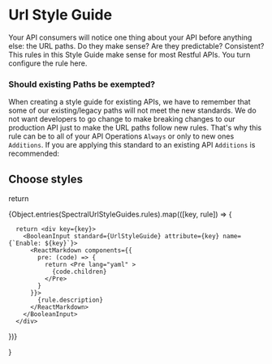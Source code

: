 
# Url Style Guide

Your API consumers will notice one thing about your API before anything else: the URL paths. Do they make sense? Are they predictable? Consistent? This rules in this Style Guide make sense for most Restful APIs. You turn configure the rule here.

<Toggle name="Url Style Guide" standard={UrlStyleGuide} description="the best practices for REST-ful API Paths" />

### Should existing Paths be exempted?

When creating a style guide for existing APIs, we have to remember that some of our existing/legacy paths will not meet the new standards. We do not want developers to go change to make breaking changes to our production API just to make the URL paths follow new rules. That's why this rule can be to all of your API Operations `Always` or only to new ones `Additions`. If you are applying this standard to an existing API `Additions` is recommended:


<AlwaysAdded attribute="applies" standard={UrlStyleGuide} part="operations" />

## Choose styles

  return <div>{Object.entries(SpectralUrlStyleGuides.rules).map(([key, rule]) => {

      return <div key={key}>
        <BooleanInput standard={UrlStyleGuide} attribute={key} name={`Enable: ${key}`}>
          <ReactMarkdown components={{
            pre: (code) => {
              return <Pre lang="yaml" >
                {code.children}
              </Pre>
            }
          }}>
            {rule.description}
          </ReactMarkdown>
        </BooleanInput>
      </div>

  })}</div>
}

<Styles />

